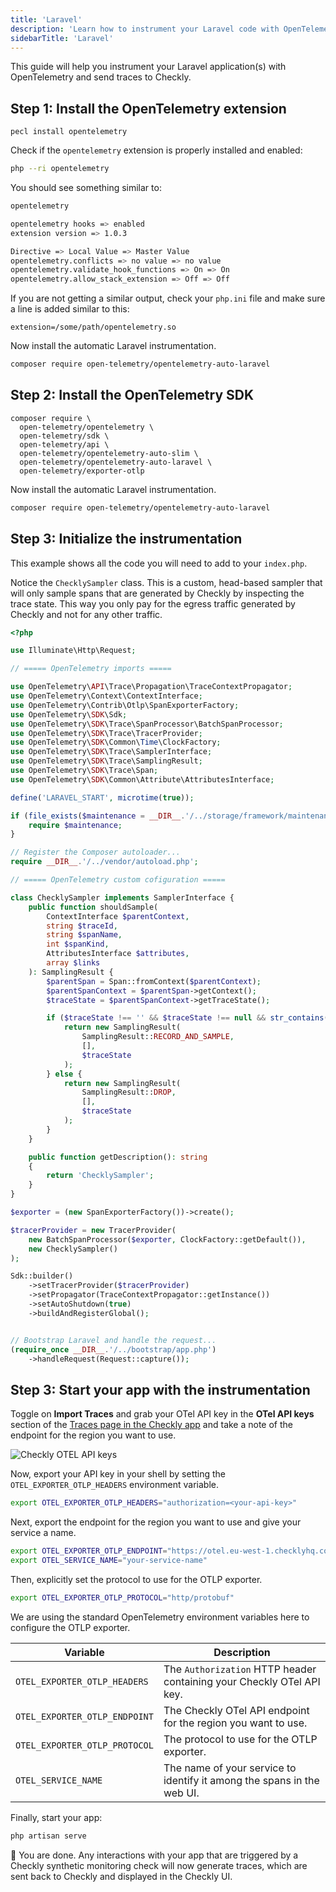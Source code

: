 ```yaml
---
title: 'Laravel'
description: 'Learn how to instrument your Laravel code with OpenTelemetry.'
sidebarTitle: 'Laravel'
---
```



This guide will help you instrument your Laravel application(s) with OpenTelemetry and send traces to Checkly.
## Step 1: Install the OpenTelemetry extension

```
pecl install opentelemetry
```


Check if the `opentelemetry` extension is properly installed and enabled:

```bash
php --ri opentelemetry
```

You should see something similar to:

```bash
opentelemetry

opentelemetry hooks => enabled
extension version => 1.0.3

Directive => Local Value => Master Value
opentelemetry.conflicts => no value => no value
opentelemetry.validate_hook_functions => On => On
opentelemetry.allow_stack_extension => Off => Off
```

If you are not getting a similar output, check your `php.ini` file and make sure a line is added similar to this:

```
extension=/some/path/opentelemetry.so
```

Now install the automatic Laravel instrumentation.

```bash
composer require open-telemetry/opentelemetry-auto-laravel
```

## Step 2: Install the OpenTelemetry SDK

```
composer require \
  open-telemetry/opentelemetry \
  open-telemetry/sdk \
  open-telemetry/api \
  open-telemetry/opentelemetry-auto-slim \
  open-telemetry/opentelemetry-auto-laravel \
  open-telemetry/exporter-otlp
```
Now install the automatic Laravel instrumentation.

```bash
composer require open-telemetry/opentelemetry-auto-laravel
```

## Step 3: Initialize the instrumentation

This example shows all the code you will need to add to your `index.php`.

Notice the `ChecklySampler` class. This is a custom, head-based sampler that will only sample spans that are generated
by Checkly by inspecting the trace state. This way you only pay for the egress traffic generated by Checkly and not for
any other traffic.

```php {title="index.php"}
<?php

use Illuminate\Http\Request;

// ===== OpenTelemetry imports =====

use OpenTelemetry\API\Trace\Propagation\TraceContextPropagator;
use OpenTelemetry\Context\ContextInterface;
use OpenTelemetry\Contrib\Otlp\SpanExporterFactory;
use OpenTelemetry\SDK\Sdk;
use OpenTelemetry\SDK\Trace\SpanProcessor\BatchSpanProcessor;
use OpenTelemetry\SDK\Trace\TracerProvider;
use OpenTelemetry\SDK\Common\Time\ClockFactory;
use OpenTelemetry\SDK\Trace\SamplerInterface;
use OpenTelemetry\SDK\Trace\SamplingResult;
use OpenTelemetry\SDK\Trace\Span;
use OpenTelemetry\SDK\Common\Attribute\AttributesInterface;

define('LARAVEL_START', microtime(true));

if (file_exists($maintenance = __DIR__.'/../storage/framework/maintenance.php')) {
    require $maintenance;
}

// Register the Composer autoloader...
require __DIR__.'/../vendor/autoload.php';

// ===== OpenTelemetry custom cofiguration =====

class ChecklySampler implements SamplerInterface {
    public function shouldSample(
        ContextInterface $parentContext,
        string $traceId,
        string $spanName,
        int $spanKind,
        AttributesInterface $attributes,
        array $links
    ): SamplingResult {
        $parentSpan = Span::fromContext($parentContext);
        $parentSpanContext = $parentSpan->getContext();
        $traceState = $parentSpanContext->getTraceState();

        if ($traceState !== '' && $traceState !== null && str_contains($traceState, 'checkly')) {
            return new SamplingResult(
                SamplingResult::RECORD_AND_SAMPLE,
                [],
                $traceState
            );   
        } else {
            return new SamplingResult(
                SamplingResult::DROP,
                [],
                $traceState
            );
        }
    }

    public function getDescription(): string
    {
        return 'ChecklySampler';
    }
}

$exporter = (new SpanExporterFactory())->create();

$tracerProvider = new TracerProvider(
    new BatchSpanProcessor($exporter, ClockFactory::getDefault()),
    new ChecklySampler()
);

Sdk::builder()
    ->setTracerProvider($tracerProvider)
    ->setPropagator(TraceContextPropagator::getInstance())
    ->setAutoShutdown(true)
    ->buildAndRegisterGlobal();


// Bootstrap Laravel and handle the request...
(require_once __DIR__.'/../bootstrap/app.php')
    ->handleRequest(Request::capture());
```

## Step 3: Start your app with the instrumentation

Toggle on **Import Traces** and grab your OTel API key in the **OTel API keys** section of the [Traces page in the Checkly app](https://app.checklyhq.com/settings/account/traces) and
take a note of the endpoint for the region you want to use.

![Checkly OTEL API keys](/images/docs/images/otel/traces_import_api_keys.png)

Now, export your API key in your shell by setting the `OTEL_EXPORTER_OTLP_HEADERS` environment variable.

```bash
export OTEL_EXPORTER_OTLP_HEADERS="authorization=<your-api-key>"
```

Next, export the endpoint for the region you want to use and give your service a name.
```bash
export OTEL_EXPORTER_OTLP_ENDPOINT="https://otel.eu-west-1.checklyhq.com"
export OTEL_SERVICE_NAME="your-service-name"
```
Then, explicitly set the protocol to use for the OTLP exporter.

```bash
export OTEL_EXPORTER_OTLP_PROTOCOL="http/protobuf"
````

We are using the standard OpenTelemetry environment variables here to configure the OTLP exporter.

| Variable                      | Description                                                                              |
|-------------------------------|------------------------------------------------------------------------------------------|
| `OTEL_EXPORTER_OTLP_HEADERS`  | The `Authorization` HTTP header containing your Checkly OTel API key.                    |
| `OTEL_EXPORTER_OTLP_ENDPOINT` | The Checkly OTel API endpoint for the region you want to use.                            |
| `OTEL_EXPORTER_OTLP_PROTOCOL` | The protocol to use for the OTLP exporter.                             |
| `OTEL_SERVICE_NAME`           | The name of your service to identify it among the spans in the web UI.                   |

Finally, start your app:

```bash
php artisan serve
```

🎉 You are done. Any interactions with your app that are triggered by a Checkly synthetic monitoring check will now generate
traces, which are sent back to Checkly and displayed in the Checkly UI.

